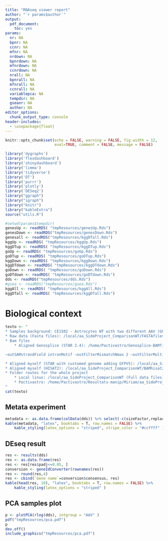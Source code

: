 ```yaml
---
title: "RNAseq viewer report"
author: "`r params$author`"
output: 
  pdf_document: 
    toc: yes
params:
  nr: NA
  bpnr: NA
  ccnr: NA
  mfnr: NA
  nrdown: NA
  bpnrdown: NA
  mfnrdown: NA
  ccnrdown: NA
  nrall: NA
  bpnrall: NA
  mfnrall: NA
  ccnrall: NA
  variablepca: NA
  tempdir: NA
  gseanr: NA
  author: NA
editor_options: 
  chunk_output_type: console
header-includes:
  - \usepackage{float}
---
```


```r
knitr::opts_chunk$set(echo = FALSE, warning = FALSE, fig.width = 12,
                      eval=TRUE, comment = FALSE, message = FALSE)

library('dygraphs')
library('flexdashboard')
library('shinydashboard')
library('limma')
library('tidyverse')
library('DT')
library('purrr')
library('plotly')
library('DESeq2')
library("ggraph")
library("igraph")
library("knitr")
library("kableExtra")
source("utils.R")
```

```r
#setwd(params$tempdir)
genesUp <- readRDS( "tmpResources/genesUp.Rds")
genesDown <- readRDS("tmpResources/genesDown.Rds")
genesall <- readRDS("tmpResources/kggDTall.Rds")
kggUp <- readRDS( "tmpResources/kggUp.Rds")
kggDTup <- readRDS( "tmpResources/kggDTup.Rds")
goUp <- readRDS( "tmpResources/goUp.Rds")
goDTup <- readRDS( "tmpResources/goDTup.Rds")
kggDown <- readRDS( "tmpResources/kggDown.Rds")
kggDTdown <- readRDS( "tmpResources/kggDTdown.Rds")
goDown <- readRDS( "tmpResources/goDown.Rds")
goDTdown <- readRDS( "tmpResources/goDTdown.Rds")
dds <- readRDS("tmpResources/dds.Rds")
#gsea <- readRDS("tmpResources/gsea.Rds")
kggAll <- readRDS( "tmpResources/kggAll.Rds")
kggDTall <- readRDS( "tmpResources/kggDTall.Rds")
```


# Biological context

```r

texto <- "
* Samples background: CE1502 - Astrocytes WT with two different AAV (GFP vs SOCS3) extracted from the Kelly AD project.
* Raw data (Fasta files): /local/aa_SideProject_ComparisonWT/FASTAfiles
* Bam files
    * Aligned Genosplice (STAR 2.4): /home/Pactivastro/Genosplice-BAMfiles (All) or /local/aa_SideProject_ComparisonWT/BAMstar (subset)

–outSAMstrandField intronMotif –outFilterMismatchNmax 2 –outFilterMultimapNmax 10 –outSAMunmapped Within –outSAMtype BAM SortedByCoordinate –outStd BAM_SortedByCoordinate –genomeLoad NoSharedMemory –chimSegmentMin 15

* Aligned myself (STAR with customed genome adding GFPV5): /local/aa_SideProject_ComparisonWT/CUSTOM
* Aligned myself (HISAT2): /local/aa_SideProject_ComparisonWT/BAMhisat2
* Folder routes for the whole project
    * Local linux: /local/aa_SideProject_ComparisonWT (Full data files)
    * Pactivastro: /home/Pactivastro/Resultats-manip/Miriam/aa_SideProject_ComparisonWT (Only reports)
"
cat(texto)
```

## Metata experiment

```r

metadata <- as.data.frame(colData(dds)) %>% select(-c(sizeFactor,replaceable))
kable(metadata, "latex", booktabs = T, row.names = FALSE) %>%
    kable_styling(latex_options = "striped", stripe_color = "#ccffff" )
```

## DEseq result

```r
res <- results(dds)
res <- as.data.frame(res)
res <- res[res$padj<=0.05, ]
conversion <- geneIdConverter(rownames(res))
res <- round(res,4)
res <- cbind(`Gene name`=conversion$consensus, res)
kable(head(res, 10), "latex", booktabs = T, row.names = FALSE) %>%
    kable_styling(latex_options = "striped" )
```

## PCA samples plot

```r
p <- plotPCA(rlog(dds), intgroup = "AAV" )
pdf("tmpResources/pca.pdf")
p
dev.off()
include_graphics("tmpResources/pca.pdf")
```

